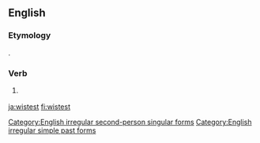 ==English==

===Etymology===
{{suffix|wist|est|lang=en}}.

===Verb===
{{head|en|verb form|cat2=verb simple past forms|cat3=second-person singular forms}}

# {{lb|en|archaic}} {{second-person singular past of|wit|lang=en}}

[[Category:English irregular second-person singular forms]]
[[Category:English irregular simple past forms]]

[[ja:wistest]]
[[fi:wistest]]